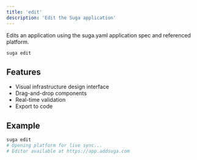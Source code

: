 ```yaml
---
title: 'edit'
description: 'Edit the Suga application'
---
```


Edits an application using the suga.yaml application spec and referenced platform.

```bash
suga edit
```

## Features

- Visual infrastructure design interface
- Drag-and-drop components
- Real-time validation
- Export to code

## Example

```bash
suga edit
# Opening platform for live sync...
# Editor available at https://app.addsuga.com
```